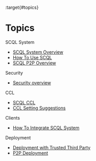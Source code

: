 :target{#topics}

# Topics

<TableOfContents>


  <p className="caption">
    SCQL System
  </p>

  - [SCQL System Overview](system/intro.mdx)
  - [How To Use SCQL](system/usage.mdx)
  - [SCQL P2P Overview](system/intro-p2p.mdx)
</TableOfContents>

<TableOfContents>


  <p className="caption">
    Security
  </p>

  - [Security overview](security/overview.mdx)
</TableOfContents>

<TableOfContents>


  <p className="caption">
    CCL
  </p>

  - [SCQL CCL](ccl/intro.mdx)
  - [CCL Setting Suggestions](ccl/usage.mdx)
</TableOfContents>

<TableOfContents>


  <p className="caption">
    Clients
  </p>

  - [How To Integrate SCQL System](clients/overview.mdx)
</TableOfContents>

<TableOfContents>


  <p className="caption">
    Deployment
  </p>

  - [Deployment with Trusted Third Party](deployment/how-to-deploy-centralized-cluster.mdx)
  - [P2P Deployment](deployment/how-to-deploy-p2p-cluster.mdx)
</TableOfContents>
